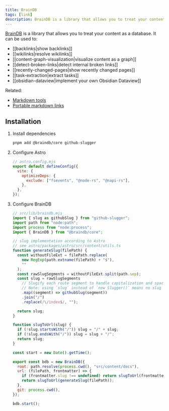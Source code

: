 ```yaml
---
title: BrainDB
tags: [link]
description: BrainDB is a library that allows you to treat your content as a database
---
```


[BrainDB](https://github.com/stereobooster/braindb) is a library that allows you to treat your content as a database. It can be used to:

- [[backlinks|show backlinks]]
- [[wikilinks|resolve wikilinks]]
- [[content-graph-visualization|visualize content as a graph]]
- [[detect-broken-links|detect internal broken links]]
- [[recently-changed-pages|show recently changed pages]]
- [[task-extraction|extract tasks]]
- [[obsidian-dataview|implement your own Obsidian Dataview]]

Related:

- [Markdown tools](https://stereobooster.com/posts/markdown-tools/)
- [Portable markdown links](https://stereobooster.com/posts/portable-markdown-links/)

## Installation


<Steps>

1. Install dependencies

   ```bash
   pnpm add @braindb/core github-slugger
   ```

2. Configure Astro

   ```js {5}
   // astro.config.mjs
   export default defineConfig({
     vite: {
       optimizeDeps: {
         exclude: ["fsevents", "@node-rs", "@napi-rs"],
       },
     },
   });
   ```

3. Configure BrainDB

   ```js
   // src/lib/braindb.mjs
   import { slug as githubSlug } from "github-slugger";
   import path from "node:path";
   import process from "node:process";
   import { BrainDB } from "@braindb/core";

   // slug implementation according to Astro
   // see astro/packages/astro/src/content/utils.ts
   function generateSlug(filePath) {
     const withoutFileExt = filePath.replace(
       new RegExp(path.extname(filePath) + "$"),
       ""
     );
     const rawSlugSegments = withoutFileExt.split(path.sep);
     const slug = rawSlugSegments
       // Slugify each route segment to handle capitalization and spaces.
       // Note: using `slug` instead of `new Slugger()` means no slug deduping.
       .map((segment) => githubSlug(segment))
       .join("/")
       .replace(/\/index$/, "");

     return slug;
   }

   function slugToUrl(slug) {
     if (!slug.startsWith("/")) slug = "/" + slug;
     if (!slug.endsWith("/")) slug = slug + "/";
     return slug;
   }

   const start = new Date().getTime();

   export const bdb = new BrainDB({
     root: path.resolve(process.cwd(), "src/content/docs"),
     url: (filePath, frontmatter) => {
       if (frontmatter.slug !== undefined) return slugToUrl(frontmatter.slug);
       return slugToUrl(generateSlug(filePath));
     },
     git: process.cwd(),
   });

   bdb.start();
   ```

</Steps>
